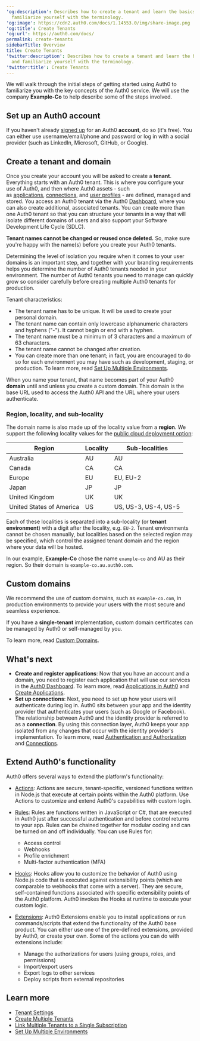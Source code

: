---
'og:description': Describes how to create a tenant and learn the basics of Auth0 and
  familiarize yourself with the terminology.
'og:image': https://cdn2.auth0.com/docs/1.14553.0/img/share-image.png
'og:title': Create Tenants
'og:url': https://auth0.com/docs/
permalink: create-tenants
sidebarTitle: Overview
title: Create Tenants
'twitter:description': Describes how to create a tenant and learn the basics of Auth0
  and familiarize yourself with the terminology.
'twitter:title': Create Tenants
---
We will walk through the initial steps of getting started using Auth0 to familiarize you with the key concepts of the Auth0 service. We will use the company **Example-Co** to help describe some of the steps involved.

## Set up an Auth0 account

If you haven't already [signed up](https://auth0.com/signup) for an Auth0 **account**, do so (it's free). You can either use username/email/phone and password or log in with a social provider (such as LinkedIn, Microsoft, GitHub, or Google).

## Create a tenant and domain

Once you create your account you will be asked to create a **tenant**. Everything starts with an Auth0 tenant. This is where you configure your use of Auth0, and then where Auth0 assets - such as [applications](/docs/get-started/applications), [connections](/docs/authenticate/identity-providers), and [user profiles](/docs/get-started/architecture-scenarios/business-to-business/profile-management) - are defined, managed and stored. You access an Auth0 tenant via the Auth0 [Dashboard](/docs/get-started/auth0-overview/dashboard), where you can also create additional, associated tenants. You can create more than one Auth0 tenant so that you can structure your tenants in a way that will isolate different domains of users and also support your Software Development Life Cycle (SDLC).

**Tenant names cannot be changed or reused once deleted.** So, make sure you're happy with the name(s) before you create your Auth0 tenants.

Determining the level of isolation you require when it comes to your user domains is an important step, and together with your branding requirements helps you determine the number of Auth0 tenants needed in your environment. The number of Auth0 tenants you need to manage can quickly grow so consider carefully before creating multiple Auth0 tenants for production.

Tenant characteristics:

* The tenant name has to be unique. It will be used to create your personal domain.
* The tenant name can contain only lowercase alphanumeric characters and hyphens ("-"). It cannot begin or end with a hyphen.
* The tenant name must be a minimum of 3 characters and a maximum of 63 characters.
* The tenant name cannot be changed after creation.
* You can create more than one tenant; in fact, you are encouraged to do so for each environment you may have such as development, staging, or production. To learn more, read [Set Up Multiple Environments](/docs/get-started/auth0-overview/create-tenants/set-up-multiple-environments).

When you name your tenant, that name becomes part of your Auth0 **domain** until and unless you create a <Tooltip tip="Custom Domain: Third-party domain with a specialized, or vanity, name." cta="View Glossary" href="/docs/glossary?term=custom+domain">custom domain</Tooltip>. This domain is the base URL used to access the Auth0 API and the URL where your users authenticate.

### Region, locality, and sub-locality

The domain name is also made up of the locality value from a **region**. We support the following locality values for the [public cloud deployment option](/docs/deploy-monitor/deployment-options):

<table class="table"><thead>
<tr>
<th><strong>Region</strong></th>
<th><strong>Locality</strong></th>
<th><strong>Sub-localities</strong></th>
</tr>
</thead>
<tbody>
<tr>
<td>Australia</td>
<td>AU</td>
<td>AU</td>
</tr>
<tr>
<td>Canada</td>
<td>CA</td>
<td>CA</td>
</tr>
<tr>
<td>Europe</td>
<td>EU</td>
<td>EU, EU-2</td>
</tr>
<tr>
<td>Japan</td>
<td>JP</td>
<td>JP</td>
</tr>
<tr>
<td>United Kingdom</td>
<td>UK</td>
<td>UK</td>
</tr>
<tr>
<td>United States of America</td>
<td>US</td>
<td>US, US-3, US-4, US-5</td>
</tr>
</tbody>
</table>

Each of these localities is separated into a sub-locality (or **tenant environment**) with a digit after the locality, e.g. `EU-2`. Tenant environments cannot be chosen manually, but localities based on the selected region may be specified, which control the assigned tenant domain and the region where your data will be hosted.

In our example, **Example-Co** chose the name `example-co` and AU as their region. So their domain is `example-co.au.auth0.com`.

## Custom domains

We recommend the use of custom domains, such as `example-co.com`, in production environments to provide your users with the most secure and seamless experience.

If you have a **single-tenant** implementation, custom domain certificates can be managed by Auth0 or self-managed by you.

To learn more, read [Custom Domains](/docs/customize/custom-domains).

## What's next

* **Create and register applications**: Now that you have an account and a domain, you need to register each application that will use our services in the [Auth0 Dashboard](https://manage.auth0.com/#/applications). To learn more, read [Applications in Auth0](/docs/get-started/applications) and [Create Applications](/docs/get-started/auth0-overview/create-applications).
* **Set up connections**: Next, you need to set up how your users will authenticate during log in. Auth0 sits between your app and the <Tooltip tip="Identity Provider (IdP): Service that stores and manages digital identities." cta="View Glossary" href="/docs/glossary?term=identity+provider">identity provider</Tooltip> that authenticates your users (such as Google or Facebook). The relationship between Auth0 and the identity provider is referred to as a **connection**. By using this connection layer, Auth0 keeps your app isolated from any changes that occur with the identity provider's implementation. To learn more, read [Authentication and Authorization](/docs/get-started/identity-fundamentals/authentication-and-authorization) and [Connections](/docs/authenticate/identity-providers).

## Extend Auth0's functionality

Auth0 offers several ways to extend the platform's functionality:

* [Actions](/docs/customize/actions): Actions are secure, tenant-specific, versioned functions written in Node.js that execute at certain points within the Auth0 platform. Use Actions to customize and extend Auth0's capabilities with custom login.
* [Rules](/docs/customize/rules): Rules are functions written in JavaScript or C#, that are executed in Auth0 just after successful authentication and before control returns to your app. Rules can be chained together for modular coding and can be turned on and off individually. You can use Rules for:

  + Access control
  + Webhooks
  + Profile enrichment
  + Multi-factor authentication (MFA)
* [Hooks](/docs/customize/hooks): Hooks allow you to customize the behavior of Auth0 using Node.js code that is executed against extensibility points (which are comparable to webhooks that come with a server). They are secure, self-contained functions associated with specific extensibility points of the Auth0 platform. Auth0 invokes the Hooks at runtime to execute your custom logic.
* [Extensions](/docs/customize/extensions): Auth0 Extensions enable you to install applications or run commands/scripts that extend the functionality of the Auth0 base product. You can either use one of the pre-defined extensions, provided by Auth0, or create your own. Some of the actions you can do with extensions include:

  + Manage the authorizations for users (using groups, roles, and permissions)
  + Import/export users
  + Export logs to other services
  + Deploy scripts from external repositories

## Learn more

* [Tenant Settings](/docs/get-started/tenant-settings)
* [Create Multiple Tenants](/docs/get-started/auth0-overview/create-tenants/create-multiple-tenants)
* [Link Multiple Tenants to a Single Subscription](/docs/get-started/auth0-overview/create-tenants/child-tenants)
* [Set Up Multiple Environments](/docs/get-started/auth0-overview/create-tenants/set-up-multiple-environments)